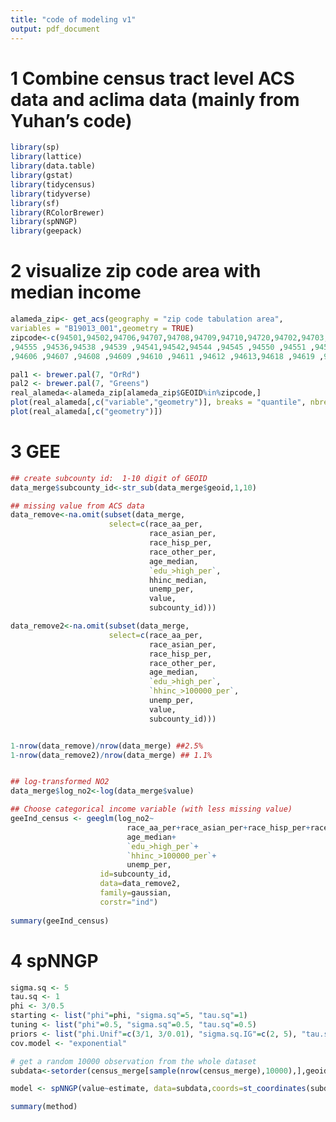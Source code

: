 ```yaml
---
title: "code of modeling v1"
output: pdf_document
---
```


# 1 Combine census tract level ACS data and aclima data (mainly from Yuhan's code)
```r
library(sp)
library(lattice)
library(data.table)
library(gstat)
library(tidycensus)
library(tidyverse)
library(sf)
library(RColorBrewer)
library(spNNGP)
library(geepack)

```

# 2 visualize zip code area with median income
```r
alameda_zip<- get_acs(geography = "zip code tabulation area",
variables = "B19013_001",geometry = TRUE)
zipcode<-c(94501,94502,94706,94707,94708,94709,94710,94720,94702,94703,94704,94705 ,94552 ,94546 ,94568 
,94555 ,94536,94538 ,94539 ,94541,94542,94544 ,94545 ,94550 ,94551 ,94560 ,94601 ,94602 ,94603 ,94605 
,94606 ,94607 ,94608 ,94609 ,94610 ,94611 ,94612 ,94613,94618 ,94619 ,94621 ,94566 ,94588 ,94577 ,94578 ,94579 ,94580 ,94586 ,94587)

pal1 <- brewer.pal(7, "OrRd") 
pal2 <- brewer.pal(7, "Greens")
real_alameda<-alameda_zip[alameda_zip$GEOID%in%zipcode,]
plot(real_alameda[,c("variable","geometry")], breaks = "quantile", nbreaks = 7,pal=pal1,reset=FALSE)
plot(real_alameda[,c("geometry")])
```

# 3 GEE 
```r
## create subcounty id:  1-10 digit of GEOID
data_merge$subcounty_id<-str_sub(data_merge$geoid,1,10)

## missing value from ACS data
data_remove<-na.omit(subset(data_merge,
                      select=c(race_aa_per,
                               race_asian_per,
                               race_hisp_per,
                               race_other_per,
                               age_median,
                               `edu_>high_per`,
                               hhinc_median,
                               unemp_per,
                               value,
                               subcounty_id)))

data_remove2<-na.omit(subset(data_merge,
                      select=c(race_aa_per,
                               race_asian_per,
                               race_hisp_per,
                               race_other_per,
                               age_median,
                               `edu_>high_per`,
                               `hhinc_>100000_per`,
                               unemp_per,
                               value,
                               subcounty_id)))


1-nrow(data_remove)/nrow(data_merge) ##2.5%
1-nrow(data_remove2)/nrow(data_merge) ## 1.1%


## log-transformed NO2 
data_merge$log_no2<-log(data_merge$value)

## Choose categorical income variable (with less missing value)
geeInd_census <- geeglm(log_no2~
                          race_aa_per+race_asian_per+race_hisp_per+race_other_per+
                          age_median+
                          `edu_>high_per`+
                          `hhinc_>100000_per`+
                          unemp_per,
                    id=subcounty_id,
                    data=data_remove2,
                    family=gaussian,
                    corstr="ind")
                        
summary(geeInd_census)

```

# 4 spNNGP
```r
sigma.sq <- 5
tau.sq <- 1
phi <- 3/0.5
starting <- list("phi"=phi, "sigma.sq"=5, "tau.sq"=1)
tuning <- list("phi"=0.5, "sigma.sq"=0.5, "tau.sq"=0.5)
priors <- list("phi.Unif"=c(3/1, 3/0.01), "sigma.sq.IG"=c(2, 5), "tau.sq.IG"=c(2, 1))
cov.model <- "exponential"

# get a random 10000 observation from the whole dataset
subdata<-setorder(census_merge[sample(nrow(census_merge),10000),],geoid)

model <- spNNGP(value~estimate, data=subdata,coords=st_coordinates(subdata$geometry.x),starting=starting, method="latent", n.neighbors=10,method='latent',fit.rep=TRUE,tuning=tuning, priors=priors, cov.model=cov.model,n.samples=2000, n.omp.threads=1,return.neighbor.info = TRUE)

summary(method)
```
